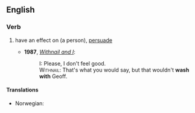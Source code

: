 ==English==

===Verb===
{{en-verb|head=[[wash]] [[with]] | '''[[washes with]]'''| '''[[washing with]]''' | washed with}}

# {{context|colloquial|lang=en}} have an effect on (a person), [[persuade]]
#* '''1987''', ''[[w:Withnail and I|Withnail and I]]'':
#*: <span style="font-variant:small-caps">I:</span> Please, I don't feel good.
#*: <span style="font-variant:small-caps">Withnail:</span> That's what you would say, but that wouldn't '''wash with''' Geoff.

====Translations====
{{trans-top|have an effect on (a person)}}
* Norwegian: {{t-|no|bite på}}
{{trans-mid}}
{{trans-bottom}}